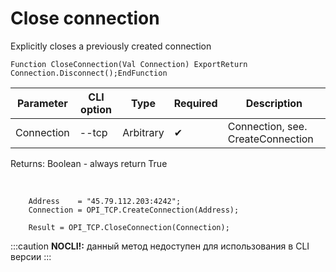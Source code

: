 ﻿---
sidebar_position: 2
---


# Close connection 
 Explicitly closes a previously created connection



`Function CloseConnection(Val Connection) ExportReturn Connection.Disconnect();EndFunction`

  | Parameter | CLI option | Type | Required | Description |
  |-|-|-|-|-|
  | Connection | --tcp | Arbitrary | &#x2714; | Connection, see. CreateConnection |

  
  Returns:  Boolean - always return True

<br/>




```bsl title="1C:Enterprise/OneScript code example"
    Address    = "45.79.112.203:4242";
    Connection = OPI_TCP.CreateConnection(Address);

    Result = OPI_TCP.CloseConnection(Connection);
```
 
:::caution
**NOCLI!:** данный метод недоступен для использования в CLI версии
:::
<br/>



